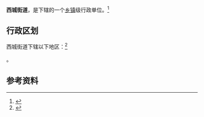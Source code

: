 {{中国乡级行政区|42/10/03/001/000}}

'''西城街道'''，是{{PRC admin/fullname|42/10/03/001/000|3}}下辖的一个[[乡镇|乡镇]]级行政单位。<ref>{{PRC admin/ref sgc|{{PRC admin/parent|42/10/03/001/000}}}}</ref>

== 行政区划 ==

西城街道下辖以下地区：<ref>{{PRC admin/ref sgc|42/10/03/001/000}}</ref>

{{PRC admin/children|42/10/03/001/000}}。

== 参考资料 ==

{{reflist}}

{{行政区划小作品}}
{{PRC admin/navcat|42/10/03/001/000}}